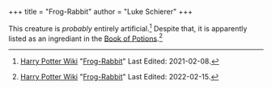 +++
title = "Frog-Rabbit"
author = "Luke Schierer"
+++

This creature is *probably* entirely artificial.[^220725-4]  Despite that, it is apparently listed as an ingrediant in the [Book of Potions][].[^220725-5]

[Book of Potions]: <https://harrypotter.fandom.com/wiki/Wonderbook:_Book_of_Potions>

[^220725-4]: [Harry Potter Wiki](https://harrypotter.fandom)
    "[Frog-Rabbit](https://harrypotter.fandom.com/wiki/Frog-Rabbit)"
	Last Edited: 2021-02-08.

[^220725-5]: [Harry Potter Wiki](https://harrypotter.fandom)
    "[Frog-Rabbit](https://harrypotter.fandom.com/wiki/Frog-Rabbit)"
	Last Edited: 2022-02-15.
